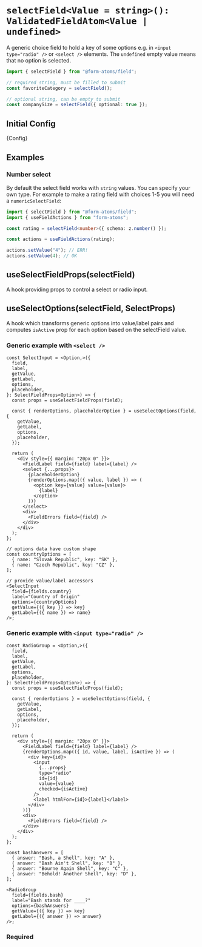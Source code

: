 
<Meta title="fields/selectField" of={SelectFieldStories} />

# `selectField<Value = string>(): ValidatedFieldAtom<Value | undefined>`

A generic choice field to hold a key of some options e.g. in `<input type="radio" />` or `<select />` elements.
The `undefined` empty value means that no option is selected.

```ts
import { selectField } from "@form-atoms/field";

// required string, must be filled to submit
const favoriteCategory = selectField();

// optional string, can be empty to submit
const companySize = selectField({ optional: true });
```

## Initial Config

<Markdown>{Config}</Markdown>

## Examples

### Number select

By default the select field works with `string` values. You can specify your own type. For example to make a rating field with choices 1-5
you will need a `numericSelectField`:

```ts
import { selectField } from "@form-atoms/field";
import { useFieldActions } from "form-atoms";

const rating = selectField<number>({ schema: z.number() });

const actions = useFieldActions(rating);

actions.setValue("4"); // ERR!
actions.setValue(4); // OK
```

## useSelectFieldProps(selectField)

A hook providing props to control a select or radio input.

## useSelectOptions(selectField, SelectProps)

A hook which transforms generic options into value/label pairs and computes `isActive` prop for each option based on the selectField value.

### Generic example with `<select />`

```tsx
const SelectInput = <Option,>({
  field,
  label,
  getValue,
  getLabel,
  options,
  placeholder,
}: SelectFieldProps<Option>) => {
  const props = useSelectFieldProps(field);

  const { renderOptions, placeholderOption } = useSelectOptions(field, {
    getValue,
    getLabel,
    options,
    placeholder,
  });

  return (
    <div style={{ margin: "20px 0" }}>
      <FieldLabel field={field} label={label} />
      <select {...props}>
        {placeholderOption}
        {renderOptions.map(({ value, label }) => (
          <option key={value} value={value}>
            {label}
          </option>
        ))}
      </select>
      <div>
        <FieldErrors field={field} />
      </div>
    </div>
  );
};

// options data have custom shape
const countryOptions = [
  { name: "Slovak Republic", key: "SK" },
  { name: "Czech Republic", key: "CZ" },
];

// provide value/label accessors
<SelectInput
  field={fields.country}
  label="Country of Origin"
  options={countryOptions}
  getValue={({ key }) => key}
  getLabel={({ name }) => name}
/>;
```

<Stories />

### Generic example with `<input type="radio" />`

```tsx
const RadioGroup = <Option,>({
  field,
  label,
  getValue,
  getLabel,
  options,
  placeholder,
}: SelectFieldProps<Option>) => {
  const props = useSelectFieldProps(field);

  const { renderOptions } = useSelectOptions(field, {
    getValue,
    getLabel,
    options,
    placeholder,
  });

  return (
    <div style={{ margin: "20px 0" }}>
      <FieldLabel field={field} label={label} />
      {renderOptions.map(({ id, value, label, isActive }) => (
        <div key={id}>
          <input
            {...props}
            type="radio"
            id={id}
            value={value}
            checked={isActive}
          />
          <label htmlFor={id}>{label}</label>
        </div>
      ))}
      <div>
        <FieldErrors field={field} />
      </div>
    </div>
  );
};

const bashAnswers = [
  { answer: "Bash, a Shell", key: "A" },
  { answer: "Bash Ain't Shell", key: "B" },
  { answer: "Bourne Again Shell", key: "C" },
  { answer: "Behold! Another Shell", key: "D" },
];

<RadioGroup
  field={fields.bash}
  label="Bash stands for ____?"
  options={bashAnswers}
  getValue={({ key }) => key}
  getLabel={({ answer }) => answer}
/>;
```

### Required

<Canvas of={RadioGroupStories.Required} />
